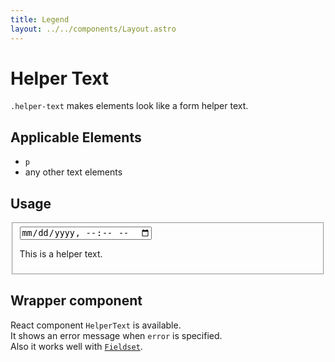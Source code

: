 ```yaml
---
title: Legend
layout: ../../components/Layout.astro
---
```



# Helper Text

`.helper-text` makes elements look like a form helper text.

## Applicable Elements

- `p`
- any other text elements

## Usage

<SamplePane>
<fieldset class="fieldset">
<input type="datetime-local" class="input" />
<p class="helper-text">This is a helper text.</p>
</fieldset>
</SamplePane>


## Wrapper component

React component `HelperText` is available.  
It shows an error message when `error` is specified.  
Also it works well with [`Fieldset`](/components/fieldset).